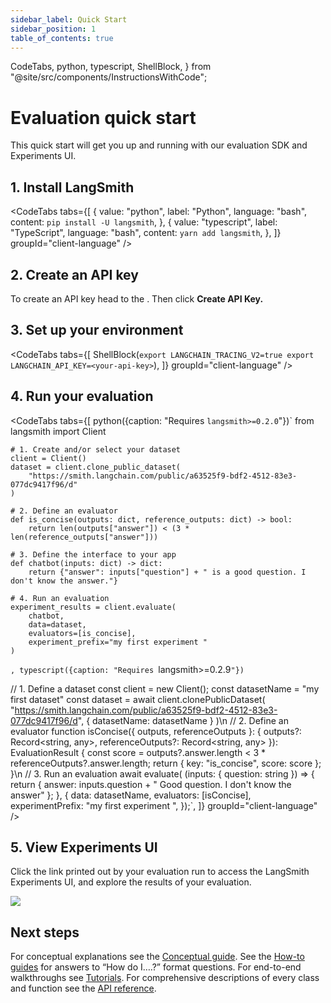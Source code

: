 ```yaml
---
sidebar_label: Quick Start
sidebar_position: 1
table_of_contents: true
---
```


  CodeTabs,
  python,
  typescript,
  ShellBlock,
} from "@site/src/components/InstructionsWithCode";

# Evaluation quick start

This quick start will get you up and running with our evaluation SDK and Experiments UI.

## 1. Install LangSmith

<CodeTabs
  tabs={[
    {
      value: "python",
      label: "Python",
      language: "bash",
      content: `pip install -U langsmith`,
    },
    {
      value: "typescript",
      label: "TypeScript",
      language: "bash",
      content: `yarn add langsmith`,
    },
  ]}
  groupId="client-language"
/>

## 2. Create an API key

To create an API key head to the <RegionalUrl text='Settings page' suffix='/settings' />. Then click **Create API Key.**

## 3. Set up your environment

<CodeTabs
  tabs={[
    ShellBlock(`export LANGCHAIN_TRACING_V2=true
export LANGCHAIN_API_KEY=<your-api-key>`),
  ]}
  groupId="client-language"
/>

## 4. Run your evaluation

<CodeTabs
  tabs={[
    python({caption: "Requires `langsmith>=0.2.0`"})`
    from langsmith import Client

    # 1. Create and/or select your dataset
    client = Client()
    dataset = client.clone_public_dataset(
        "https://smith.langchain.com/public/a63525f9-bdf2-4512-83e3-077dc9417f96/d"
    )

    # 2. Define an evaluator
    def is_concise(outputs: dict, reference_outputs: dict) -> bool:
        return len(outputs["answer"]) < (3 * len(reference_outputs["answer"]))

    # 3. Define the interface to your app
    def chatbot(inputs: dict) -> dict:
        return {"answer": inputs["question"] + " is a good question. I don't know the answer."}

    # 4. Run an evaluation
    experiment_results = client.evaluate(
        chatbot,
        data=dataset,
        evaluators=[is_concise],
        experiment_prefix="my first experiment "
    )

`,
    typescript({caption: "Requires `langsmith>=0.2.9`"})`

// 1. Define a dataset
const client = new Client();
const datasetName = "my first dataset"
const dataset = await client.clonePublicDataset(
"https://smith.langchain.com/public/a63525f9-bdf2-4512-83e3-077dc9417f96/d",
{ datasetName: datasetName }
)\n
// 2. Define an evaluator
function isConcise({ outputs, referenceOutputs }: { outputs?: Record<string, any>, referenceOutputs?: Record<string, any> }): EvaluationResult {
const score = outputs?.answer.length < 3 \* referenceOutputs?.answer.length;
return { key: "is_concise", score: score };
}\n
// 3. Run an evaluation
await evaluate(
(inputs: { question: string }) => {
return {
answer: inputs.question + " Good question. I don't know the answer"
};
}, {
data: datasetName,
evaluators: [isConcise],
experimentPrefix: "my first experiment ",
});`,
]}
groupId="client-language"
/>

## 5. View Experiments UI

Click the link printed out by your evaluation run to access the LangSmith Experiments UI, and explore the results of your evaluation.

![](./how_to_guides/static/view_experiment.gif)

## Next steps

For conceptual explanations see the [Conceptual guide](./evaluation/concepts).
See the [How-to guides](./evaluation/how_to_guides) for answers to “How do I….?” format questions.
For end-to-end walkthroughs see [Tutorials](./evaluation/tutorials).
For comprehensive descriptions of every class and function see the [API reference](https://langsmith-sdk.readthedocs.io/en/latest/evaluation.html).
